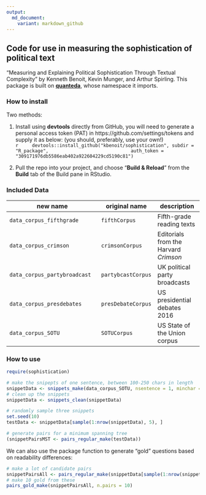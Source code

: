 ```yaml
---
output:
  md_document:
    variant: markdown_github
---
```


<!--
[![CRAN Version](http://www.r-pkg.org/badges/version/sophistication)](http://cran.r-project.org/package=sophistication)
![Downloads](http://cranlogs.r-pkg.org/badges/sophistication)
[![Travis-CI Build Status](https://travis-ci.org/kbenoit/sophistication.svg?branch=master)](https://travis-ci.org/kbenoit/sophistication)
[![codecov.io](https://codecov.io/github/kbenoit/sophistication/coverage.svg?branch=master)][1]
-->

## Code for use in measuring the sophistication of political text

"Measuring and Explaining Political Sophistication Through Textual Complexity" by Kenneth Benoit, Kevin Munger, and Arthur Spirling.  This package is built on [**quanteda**](https://github.com/kbenoit/quanteda), whose namespace it imports.

### How to install

Two methods:

1.  Install using **devtools** directly from GitHub, you will need to generate a personal access token (PAT) in https://github.com/settings/tokens and supply it as below: (you should, preferably, use your own!)  
    ```r
    devtools::install_github("kbenoit/sophistication", subdir = "R_package",
                             auth_token = "309171976db5586eab402a922604229cd5190c81")
    ```
                              
2.  Pull the repo into your project, and choose "**Build & Reload**" from the **Build** tab of the Build pane in RStudio.


### Included Data

new name | original name | description
--------------| -------- | ------- 
`data_corpus_fifthgrade` | `fifthCorpus` | Fifth-grade reading texts
`data_corpus_crimson` | `crimsonCorpus` |  Editorials from the Harvard *Crimson*
`data_corpus_partybroadcast` | `partybcastCorpus` |  UK political party broadcasts
`data_corpus_presdebates` | `presDebateCorpus` | US presidential debates 2016
`data_corpus_SOTU` | `SOTUCorpus` | US State of the Union corpus



### How to use

```r
require(sophistication)

# make the snipepts of one sentence, between 100-250 chars in length
snippetData <- snippets_make(data_corpus_SOTU, nsentence = 1, minchar = 150, maxchar = 250)
# clean up the snippets
snippetData <- snippets_clean(snippetData)

# randomly sample three snippets
set.seed(10)
testData <- snippetData[sample(1:nrow(snippetData), 5), ]

# generate pairs for a minimum spanning tree
(snippetPairsMST <- pairs_regular_make(testData))
```

We can also use the package function to generate "gold" questions based on readability differences:

```r
# make a lot of candidate pairs
snippetPairsAll <- pairs_regular_make(snippetData[sample(1:nrow(snippetData), 1000), ])
# make 10 gold from these
pairs_gold_make(snippetPairsAll, n.pairs = 10)
```
   
    

    

